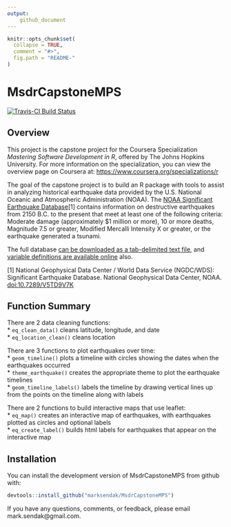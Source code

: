 ```yaml
---
output: 
    github_document
---
```


<!-- README.md is generated from README.Rmd. Please edit that file -->

```r
knitr::opts_chunk$set(
  collapse = TRUE,
  comment = "#>",
  fig.path = "README-"
)
```

# MsdrCapstoneMPS

[![Travis-CI Build Status](https://travis-ci.org/marksendak/MsdrCapstoneMPS.svg?branch=master)](https://travis-ci.org/marksendak/MsdrCapstoneMPS)

## Overview

This project is the capstone project for the Coursera Specialization *Mastering Software Development in R*, offered by The Johns Hopkins University. For more information on the specialization, you can view the overview page on Coursera at: [https://www.coursera.org/specializations/r](https://www.coursera.org/specializations/r)

The goal of the capstone project is to build an R package with tools to assist in analyzing historical earthquake data provided by the U.S. National Oceanic and Atmospheric Administration (NOAA). The [NOAA Significant Earthquake Database](https://www.ngdc.noaa.gov/nndc/struts/form?t=101650&s=1&d=1)[1] contains information on destructive earthquakes from 2150 B.C. to the present that meet at least one of the following criteria: Moderate damage (approximately $1 million or more), 10 or more deaths, Magnitude 7.5 or greater, Modified Mercalli Intensity X or greater, or the earthquake generated a tsunami.

The full database [can be downloaded as a tab-delimited text file](https://www.ngdc.noaa.gov/nndc/struts/results?type_0=Exact&query_0=$ID&t=101650&s=13&d=189&dfn=signif.txt), and [variable definitions are available online](https://www.ngdc.noaa.gov/nndc/struts/results?&t=101650&s=225&d=225) also.

[1] National Geophysical Data Center / World Data Service (NGDC/WDS): Significant Earthquake Database. National Geophysical Data Center, NOAA. [doi:10.7289/V5TD9V7K](http://dx.doi.org/10.7289/V5TD9V7K)

## Function Summary

There are 2 data cleaning functions:  
* `eq_clean_data()` cleans latitude, longitude, and date  
* `eq_location_clean()` cleans location

There are 3 functions to plot earthquakes over time:  
* `geom_timeline()` plots a timeline with circles showing the dates when the earthquakes occurred  
* `theme_earthquake()` creates the appropriate theme to plot the earthquake timelines  
* `geom_timeline_labels()` labels the timeline by drawing vertical lines up from the points on the timeline along with labels

There are 2 functions to build interactive maps that use leaflet:  
* `eq_map()` creates an interactive map of earthquakes, with earthquakes plotted as circles and optional labels  
* `eq_create_label()` builds html labels for earthquakes that appear on the interactive map  

## Installation

You can install the development version of MsdrCapstoneMPS from github with:

```r
devtools::install_github("marksendak/MsdrCapstoneMPS")
```

If you have any questions, comments, or feedback, please email mark.sendak@gmail.com.
